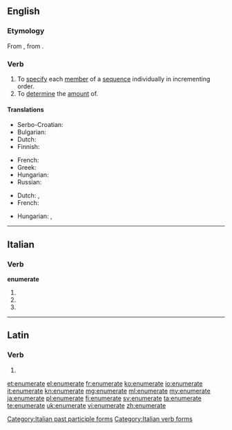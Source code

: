 ==English==
{{rfc-auto}}

===Etymology===
From {{etyl|frm|en}} {{term|enumeration|lang=frm}}, from {{etyl|la}} {{term|enumerationem||a counting up|ang=la}}.

===Verb===
{{en-verb|enumerat|ing}}

# To [[specify]] each [[member]] of a [[sequence]] individually in incrementing order.
# To [[determine]] the [[amount]] of.

====Translations====
{{trans-top|To specify each member of a sequence individually in incrementing order}}
* Serbo-Croatian: {{t|sh|nabrojati}}
* Bulgarian: {{t+|bg|изброявам|sc=Cyrl}}
* Dutch: {{t-|nl|uittellen}}
* Finnish: {{t+|fi|luetella}}
{{trans-mid}}
* French: {{t+|fr|énoncer}}
* Greek: {{t+|el|απαριθμώ|tr=aparithmó}}
* Hungarian: {{t-|hu|felsorol}}
* Russian: {{qualifier|past tense}} {{t-|ru|перечисленным|tr=perecheesleneyem}}
{{trans-bottom}}

{{trans-top|To determine the amount of}}
* Dutch: {{t+|nl|opsommen}}, {{t-|nl|enumereren}}
* French: {{t+|fr|dénombrer}}
{{trans-mid}}
* Hungarian: {{t+|hu|megszámol}},  {{t+|hu|számlál}}
{{trans-bottom}}

----

==Italian==

===Verb===
'''enumerate'''

# {{conjugation of|enumerare||2|p|pres|ind|lang=it}}
# {{conjugation of|enumerare||2|p|imp|lang=it}}
# {{form of|[[feminine|Feminine]] plural|enumerato}}

[[Category:Italian past participle forms]]
[[Category:Italian verb forms]]

----

==Latin==

===Verb===
{{la-verb-form|ēnumerāte}}

# {{conjugation of|enumero|ēnumerō|2|p|pres|act|imp|lang=la}}

[[et:enumerate]]
[[el:enumerate]]
[[fr:enumerate]]
[[ko:enumerate]]
[[io:enumerate]]
[[it:enumerate]]
[[kn:enumerate]]
[[mg:enumerate]]
[[ml:enumerate]]
[[my:enumerate]]
[[ja:enumerate]]
[[pl:enumerate]]
[[fi:enumerate]]
[[sv:enumerate]]
[[ta:enumerate]]
[[te:enumerate]]
[[uk:enumerate]]
[[vi:enumerate]]
[[zh:enumerate]]